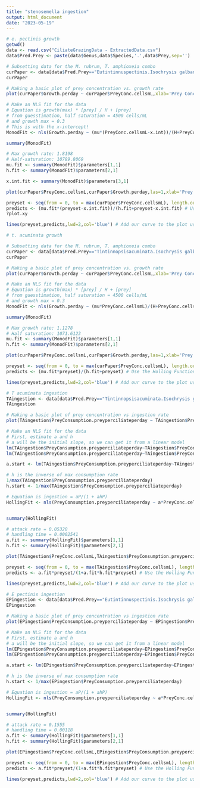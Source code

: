 ---
title: "stenosemella ingestion"
output: html_document
date: "2023-05-19"
---
```{r}
# e. pectinis growth
getwd()
data <- read.csv("CiliateGrazingData - ExtractedData.csv")
data$Pred.Prey <- paste(data$Genus,data$Species,'.',data$Prey,sep='')

# Subsetting data for the M. rubrum, T. amphioxeia combo
curPaper <- data[data$Pred.Prey=="Eutintinnuspectinis.Isochrysis galbana",]
curPaper

# Making a basic plot of prey concentration vs. growth rate
plot(curPaper$Growth.perday ~ curPaper$PreyConc.cellsmL,xlab='Prey Concen.', ylab='Growth per day')

# Make an NLS fit for the data
# Equation is growth(max) * [prey] / H + [prey]
# from guesstimation, half saturation = 4500 cells/mL
# and growth max = 0.3
# This is with the x-intercept!
MonodFit <- nls(Growth.perday ~ (mu*(PreyConc.cellsmL-x.int))/(H+PreyConc.cellsmL-x.int),data=curPaper,start=list(mu=1.5,H=7500,x.int=10))

summary(MonodFit)

# Max growth rate: 1.8198
# Half-saturation: 10789.8069
mu.fit <- summary(MonodFit)$parameters[1,1]
h.fit <- summary(MonodFit)$parameters[2,1]

x.int.fit <- summary(MonodFit)$parameters[3,1]
```


```{r}

plot(curPaper$PreyConc.cellsmL,curPaper$Growth.perday,las=1,xlab='Prey Concentration (cells/mL)',ylab='Growth Rate')

preyset <- seq(from = 0, to = max(curPaper$PreyConc.cellsmL), length.out = 100) # Generate a list of x values
predicts <- (mu.fit*(preyset-x.int.fit))/(h.fit+preyset-x.int.fit) # Use the Holling Functional Response to generate the predicted grazing rates for each prey value
?plot.xy

lines(preyset,predicts,lwd=2,col='blue') # Add our curve to the plot using the 'lines' function
```


```{r}
# t. acuminata growth

# Subsetting data for the M. rubrum, T. amphioxeia combo
curPaper <- data[data$Pred.Prey=="Tintinnopsisacuminata.Isochrysis galbana" & data$Data.Type=="Growth",]
curPaper

# Making a basic plot of prey concentration vs. growth rate
plot(curPaper$Growth.perday ~ curPaper$PreyConc.cellsmL,xlab='Prey Concen.', ylab='Growth per day')

# Make an NLS fit for the data
# Equation is growth(max) * [prey] / H + [prey]
# from guesstimation, half saturation = 4500 cells/mL
# and growth max = 0.3
MonodFit <- nls(Growth.perday ~ (mu*PreyConc.cellsmL)/(H+PreyConc.cellsmL),data=curPaper,start=list(mu=1.4,H=9000))

summary(MonodFit)

# Max growth rate: 1.1278
# Half saturation: 1071.6123
mu.fit <- summary(MonodFit)$parameters[1,1]
h.fit <- summary(MonodFit)$parameters[2,1]
```


```{r}
plot(curPaper$PreyConc.cellsmL,curPaper$Growth.perday,las=1,xlab='Prey Concentration (cells/mL)',ylab='Growth Rate')

preyset <- seq(from = 0, to = max(curPaper$PreyConc.cellsmL), length.out = 100) # Generate a list of x values
predicts <- (mu.fit*preyset)/(h.fit+preyset) # Use the Holling Functional Response to generate the predicted grazing rates for each prey value

lines(preyset,predicts,lwd=2,col='blue') # Add our curve to the plot using the 'lines' function
```
```{r}
# T acuminata ingestion
TAingestion <- data[data$Pred.Prey=="Tintinnopsisacuminata.Isochrysis galbana" & data$Data.Type=="Ingestion",]
TAingestion

# Making a basic plot of prey concentration vs ingestion rate
plot(TAingestion$PreyConsumption.preyperciliateperday ~ TAingestion$PreyConc.cellsmL,xlab='Prey Concen.', ylab='Ingestion Rate')

# Make an NLS fit for the data
# First, estimate a and h
# a will be the initial slope, so we can get it from a linear model
lm(TAingestion$PreyConsumption.preyperciliateperday~TAingestion$PreyConc.cellsmL) # Linear model of the full dataset
lm(TAingestion$PreyConsumption.preyperciliateperday~TAingestion$PreyConc.cellsmL)$coefficients[2] # Slope from this linear model

a.start <- lm(TAingestion$PreyConsumption.preyperciliateperday~TAingestion$PreyConc.cellsmL)$coefficients[2]

# h is the inverse of max consumption rate
1/max(TAingestion$PreyConsumption.preyperciliateperday)
h.start <- 1/max(TAingestion$PreyConsumption.preyperciliateperday)

# Equation is ingestion = aP/(1 + ahP)
HollingFit <- nls(PreyConsumption.preyperciliateperday ~ a*PreyConc.cellsmL/(1+a*h*PreyConc.cellsmL),data=TAingestion,start=list(a=a.start,h=h.start))


summary(HollingFit)

# attack rate = 0.05320
# handling time = 0.0002541
a.fit <- summary(HollingFit)$parameters[1,1]
h.fit <- summary(HollingFit)$parameters[2,1]
```


```{r}
plot(TAingestion$PreyConc.cellsmL,TAingestion$PreyConsumption.preyperciliateperday,las=1,xlab='Prey Concentration (cells/mL)',ylab='Grazing Rate (prey per ciliate per day)')

preyset <- seq(from = 0, to = max(TAingestion$PreyConc.cellsmL), length.out = 100) # Generate a list of x values
predicts <- a.fit*preyset/(1+a.fit*h.fit*preyset) # Use the Holling Functional Response to generate the predicted grazing rates for each prey value

lines(preyset,predicts,lwd=2,col='blue') # Add our curve to the plot using the 'lines' function
```

```{r}
# E pectinis ingestion
EPingestion <- data[data$Pred.Prey=="Eutintinnuspectinis.Isochrysis galbana" & data$Data.Type=="Ingestion",]
EPingestion

# Making a basic plot of prey concentration vs ingestion rate
plot(EPingestion$PreyConsumption.preyperciliateperday ~ EPingestion$PreyConc.cellsmL,xlab='Prey Concen.', ylab='Ingestion Rate')

# Make an NLS fit for the data
# First, estimate a and h
# a will be the initial slope, so we can get it from a linear model
lm(EPingestion$PreyConsumption.preyperciliateperday~EPingestion$PreyConc.cellsmL) # Linear model of the full dataset
lm(EPingestion$PreyConsumption.preyperciliateperday~EPingestion$PreyConc.cellsmL)$coefficients[2] # Slope from this linear model

a.start <- lm(EPingestion$PreyConsumption.preyperciliateperday~EPingestion$PreyConc.cellsmL)$coefficients[2]

# h is the inverse of max consumption rate
h.start <- 1/max(EPingestion$PreyConsumption.preyperciliateperday)

# Equation is ingestion = aP/(1 + ahP)
HollingFit <- nls(PreyConsumption.preyperciliateperday ~ a*PreyConc.cellsmL/(1+a*h*PreyConc.cellsmL),data=EPingestion,start=list(a=a.start,h=h.start))


summary(HollingFit)

# attack rate = 0.1555
# handling time = 0.00118
a.fit <- summary(HollingFit)$parameters[1,1]
h.fit <- summary(HollingFit)$parameters[2,1]
```


```{r}
plot(EPingestion$PreyConc.cellsmL,EPingestion$PreyConsumption.preyperciliateperday,las=1,xlab='Prey Concentration (cells/mL)',ylab='Grazing Rate (prey per ciliate per day)')

preyset <- seq(from = 0, to = max(EPingestion$PreyConc.cellsmL), length.out = 100) # Generate a list of x values
predicts <- a.fit*preyset/(1+a.fit*h.fit*preyset) # Use the Holling Functional Response to generate the predicted grazing rates for each prey value

lines(preyset,predicts,lwd=2,col='blue') # Add our curve to the plot using the 'lines' function
```


